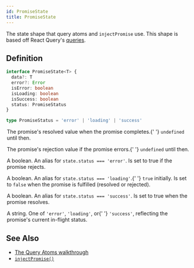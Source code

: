```yaml
---
id: PromiseState
title: PromiseState
---
```



The state shape that query atoms and `injectPromise` use. This shape is based off React Query's [queries](https://tanstack.com/query/v4/docs/react/reference/useQuery).

## Definition

```ts
interface PromiseState<T> {
  data?: T
  error?: Error
  isError: boolean
  isLoading: boolean
  isSuccess: boolean
  status: PromiseStatus
}

type PromiseStatus = 'error' | 'loading' | 'success'
```

<Legend>
  <Item name="data">
    <p>
      The promise's resolved value when the promise completes.{' '}
      <code>undefined</code> until then.
    </p>
  </Item>
  <Item name="error">
    <p>
      The promise's rejection value if the promise errors.{' '}
      <code>undefined</code> until then.
    </p>
  </Item>
  <Item name="isError">
    <p>
      A boolean. An alias for <code>state.status === 'error'</code>. Is set to
      true if the promise rejects.
    </p>
  </Item>
  <Item name="isLoading">
    <p>
      A boolean. An alias for <code>state.status === 'loading'</code>.{' '}
      <code>true</code> initially. Is set to <code>false</code> when the promise
      is fulfilled (resolved or rejected).
    </p>
  </Item>
  <Item name="isSuccess">
    <p>
      A boolean. An alias for <code>state.status === 'success'</code>. Is set to
      true when the promise resolves.
    </p>
  </Item>
  <Item name="status">
    <p>
      A string. One of <code>'error'</code>, <code>'loading'</code>, or{' '}
      <code>'success'</code>, reflecting the promise's current in-flight status.
    </p>
  </Item>
</Legend>

## See Also

- [The Query Atoms walkthrough](../../walkthrough/query-atoms)
- [`injectPromise()`](../injectors/injectPromise)
